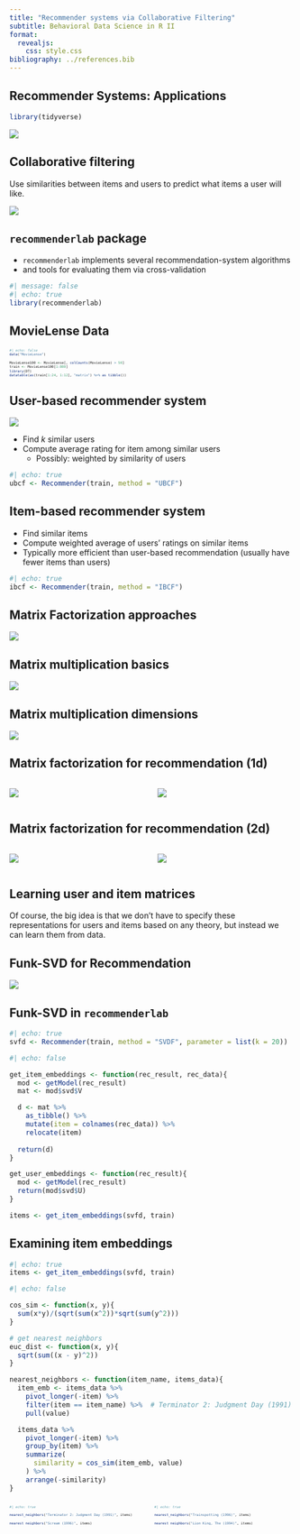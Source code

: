 ```yaml
---
title: "Recommender systems via Collaborative Filtering"
subtitle: Behavioral Data Science in R II
format: 
  revealjs:
    css: style.css
bibliography: ../references.bib
---
```




## Recommender Systems: Applications

::: {.hidden}
```r
library(tidyverse)
```

:::

![](../imgs/recsys-companies.png)

## Collaborative filtering

Use similarities between items and users to predict what items a user will like.

![](../imgs/recsys-collab-filter.png)


## `recommenderlab` package

- `recommenderlab` implements several recommendation-system algorithms 
- and tools for evaluating them via cross-validation

```r
#| message: false
#| echo: true
library(recommenderlab)
```

## MovieLense Data

::: {style="font-size: 50%;"}

```r
#| echo: false
data("MovieLense")

MovieLense100 <- MovieLense[, colCounts(MovieLense) > 50]
train <- MovieLense100[1:800]
library(DT)
datatable(as(train[1:24, 1:12], "matrix") %>% as_tibble())
```
:::


## User-based recommender system

![](../imgs/user-based-rec.png)

- Find $k$ similar users
- Compute average rating for item among similar users
  - Possibly: weighted by similarity of users

```r
#| echo: true
ubcf <- Recommender(train, method = "UBCF")
```


## Item-based recommender system

- Find similar items
- Compute weighted average of users' ratings on similar items
- Typically more efficient than user-based recommendation (usually have fewer items than users)

```r
#| echo: true
ibcf <- Recommender(train, method = "IBCF")
```

## Matrix Factorization approaches

![](../imgs/matrix-factorization-rec-intro1.png)

## Matrix multiplication basics

![](../imgs/matrix-mult-demo.png)


## Matrix multiplication dimensions

![](../imgs/matrix-mult-dim-diagram.png)


## Matrix factorization for recommendation (1d)

:::: {.columns}
::: {.column width="50%"}
![](../imgs/recsys-1d-matrix.png)
:::
::: {.column width="50%"}
![](../imgs/recsys-1d-space.png)
:::
::::


## Matrix factorization for recommendation (2d)

:::: {.columns}
::: {.column width="50%"}
![](../imgs/recsys-2d-matrix.png)
:::
::: {.column width="50%"}
![](../imgs/recsys-2d-space.png)
:::
::::

## Learning user and item matrices

Of course, the big idea is that we don't have to specify these representations for users and items based on any theory, but instead we can learn them from data.

## Funk-SVD for Recommendation

![](../imgs/funk-svd.png)

## Funk-SVD in `recommenderlab`

```r
#| echo: true
svfd <- Recommender(train, method = "SVDF", parameter = list(k = 20))
```



```r
#| echo: false

get_item_embeddings <- function(rec_result, rec_data){
  mod <- getModel(rec_result)
  mat <- mod$svd$V

  d <- mat %>% 
    as_tibble() %>% 
    mutate(item = colnames(rec_data)) %>% 
    relocate(item)
  
  return(d)
}

get_user_embeddings <- function(rec_result){
  mod <- getModel(rec_result)
  return(mod$svd$U)
}

items <- get_item_embeddings(svfd, train)
```


## Examining item embeddings

```r
#| echo: true
items <- get_item_embeddings(svfd, train)
```


```r
#| echo: false

cos_sim <- function(x, y){
  sum(x*y)/(sqrt(sum(x^2))*sqrt(sum(y^2)))
}

# get nearest neighbors
euc_dist <- function(x, y){
  sqrt(sum((x - y)^2))
}

nearest_neighbors <- function(item_name, items_data){
  item_emb <- items_data %>% 
    pivot_longer(-item) %>% 
    filter(item == item_name) %>%  # Terminator 2: Judgment Day (1991)
    pull(value)

  items_data %>% 
    pivot_longer(-item) %>% 
    group_by(item) %>% 
    summarize(
      similarity = cos_sim(item_emb, value)
    ) %>% 
    arrange(-similarity)
}

```


::: {style="font-size: 50%;"}

:::: {.columns}
::: {.column width="50%"}
```r
#| echo: true

nearest_neighbors("Terminator 2: Judgment Day (1991)", items)

nearest_neighbors("Scream (1996)", items)

```
:::
::: {.column width="50%"}
```r
#| echo: true

nearest_neighbors("Trainspotting (1996)", items)

nearest_neighbors("Lion King, The (1994)", items)
```

:::
::::
:::



